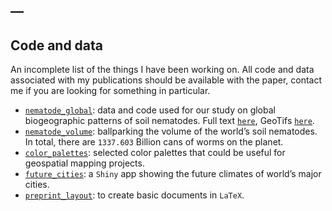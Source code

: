 ---
---

<link rel="stylesheet" href="styles.css" type="text/css">

## Code and data
An incomplete list of the things I have been working on. All code and data associated with my publications should be available with the paper, contact me if you are looking for something in particular. 

- [`nematode_global`](https://gitlab.ethz.ch/devinrouth/crowther_lab_nematodes): data and code used for our study on global biogeographic patterns of soil nematodes. Full text [`here`](https://nature.com/articles/s41586-019-1418-6), GeoTifs [`here`](https://www.research-collection.ethz.ch/handle/20.500.11850/354035).
- [`nematode_volume`](https://github.com/hooge104/nematode_volume_calculations): ballparking the volume of the world's soil nematodes. In total, there are `1337.603` Billion cans of worms on the planet.
- [`color_palettes`](https://hooge104.github.io/color_palettes.html): selected color palettes that could be useful for geospatial mapping projects.
- [`future_cities`](https://github.com/hooge104/future_cities): a `Shiny` app showing the future climates of world's major cities.
- [`preprint_layout`](https://github.com/hooge104/preprint_template_latex): to create basic documents in `LaTeX`.